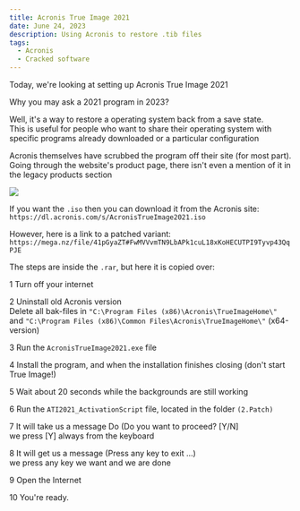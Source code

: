 ```yaml
---
title: Acronis True Image 2021
date: June 24, 2023
description: Using Acronis to restore .tib files
tags:
  - Acronis
  - Cracked software
---
```


Today, we're looking at setting up Acronis True Image 2021

Why you may ask a 2021 program in 2023?

Well, it's a way to restore a operating system back from a save state.  
This is useful for people who want to share their operating system with specific programs already downloaded or a particular configuration

Acronis themselves have scrubbed the program off their site (for most part).  
Going through the website's product page, there isn't even a mention of it in the legacy products section

![](/assets/images/blog-posts/acronis-true-image-2021/1.png)

If you want the `.iso` then you can download it from the Acronis site: `https://dl.acronis.com/s/AcronisTrueImage2021.iso`

However, here is a link to a patched variant:  
`https://mega.nz/file/41pGyaZT#FwMVVvmTN9LbAPk1cuL18xKoHECUTPI9Tyvp43QqPJE`

The steps are inside the `.rar`, but here it is copied over:

<Badge>1</Badge> Turn off your internet

<Badge>2</Badge> Uninstall old Acronis version  
Delete all bak-files in `"C:\Program Files (x86)\Acronis\TrueImageHome\"` and `"C:\Program Files (x86)\Common Files\Acronis\TrueImageHome\"` (x64-version)

<Badge>3</Badge> Run the `AcronisTrueImage2021.exe` file

<Badge>4</Badge> Install the program, and when the installation finishes closing (don't start True Image!)

<Badge>5</Badge> Wait about 20 seconds while the backgrounds are still working

<Badge>6</Badge> Run the `ATI2021_ActivationScript` file, located in the folder `(2.Patch)`

<Badge>7</Badge> It will take us a message Do (Do you want to proceed? [Y/N]  
we press [Y] always from the keyboard

<Badge>8</Badge> It will get us a message (Press any key to exit ...)  
we press any key we want and we are done

<Badge>9</Badge> Open the Internet

<Badge>10</Badge> You're ready.